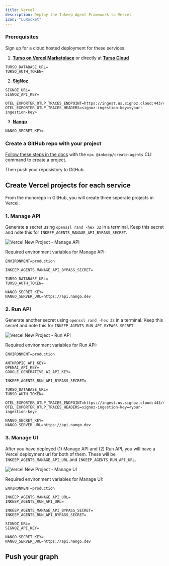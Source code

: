 ```yaml
---
title: Vercel
description: Deploy the Inkeep Agent Framework to Vercel
icon: "LuRocket"
---
```


### Prerequisites

Sign up for a cloud hosted deployment for these services.

1. [**Turso on Vercel Marketplace**](https://vercel.com/marketplace/tursocloud) or directly at [**Turso Cloud**](https://app.turso.tech/)
```
TURSO_DATABASE_URL=
TURSO_AUTH_TOKEN=
```

2. [**SigNoz**](https://signoz.io/)
```
SIGNOZ_URL=
SIGNOZ_API_KEY=

OTEL_EXPORTER_OTLP_TRACES_ENDPOINT=https://ingest.us.signoz.cloud:443/v1/traces
OTEL_EXPORTER_OTLP_TRACES_HEADERS=signoz-ingestion-key=<your-ingestion-key>
```

3. [**Nango**](https://www.nango.dev/)
```
NANGO_SECRET_KEY=
```

### Create a GitHub repo with your project

[Follow these steps in the docs](https://docs.inkeep.com/quick-start/start-development) with the `npx @inkeep/create-agents` CLI command to create a project.

Then push your reposistory to GitHub.

## Create Vercel projects for each service

From the monorepo in GitHub, you will create three seperate projects in Vercel.

### 1. Manage API
Generate a secret using `openssl rand -hex 32` in a terminal. Keep this secret and note this for `INKEEP_AGENTS_MANAGE_API_BYPASS_SECRET`.

![Vercel New Project - Manage API](/images/vercel-new-project-manage-api-hono.png)

Required environment variables for Manage API:
```
ENVIRONMENT=production

INKEEP_AGENTS_MANAGE_API_BYPASS_SECRET=

TURSO_DATABASE_URL=
TURSO_AUTH_TOKEN=

NANGO_SECRET_KEY=
NANGO_SERVER_URL=https://api.nango.dev
```

### 2. Run API
Generate another secret using `openssl rand -hex 32` in a terminal. Keep this secret and note this for `INKEEP_AGENTS_RUN_API_BYPASS_SECRET`.

![Vercel New Project - Run API](/images/vercel-new-project-run-api-hono.png)

Required environment variables for Run API:
```
ENVIRONMENT=production

ANTHROPIC_API_KEY=
OPENAI_API_KEY=
GOOGLE_GENERATIVE_AI_API_KEY=

INKEEP_AGENTS_RUN_API_BYPASS_SECRET=

TURSO_DATABASE_URL=
TURSO_AUTH_TOKEN=

OTEL_EXPORTER_OTLP_TRACES_ENDPOINT=https://ingest.us.signoz.cloud:443/v1/traces
OTEL_EXPORTER_OTLP_TRACES_HEADERS=signoz-ingestion-key=<your-ingestion-key>

NANGO_SECRET_KEY=
NANGO_SERVER_URL=https://api.nango.dev
```

### 3. Manage UI

After you have deployed (1) Manage API and (2) Run API, you will have a Vercel deployment url for both of them. These will be `INKEEP_AGENTS_MANAGE_API_URL` and `INKEEP_AGENTS_RUN_API_URL`.

![Vercel New Project - Manage UI](/images/vercel-new-project-manage-ui-nextjs.png)

Required environment variables for Manage UI:
```
ENVIRONMENT=production

INKEEP_AGENTS_MANAGE_API_URL=
INKEEP_AGENTS_RUN_API_URL=

INKEEP_AGENTS_MANAGE_API_BYPASS_SECRET=
INKEEP_AGENTS_RUN_API_BYPASS_SECRET=

SIGNOZ_URL=
SIGNOZ_API_KEY=

NANGO_SECRET_KEY=
NANGO_SERVER_URL=https://api.nango.dev
```

## Push your graph
